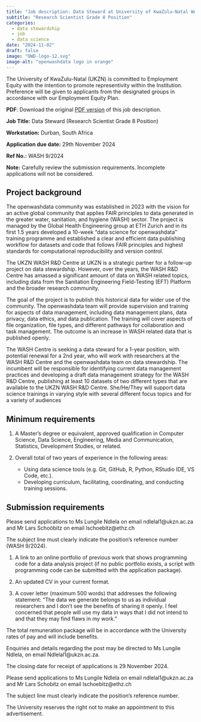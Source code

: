 ```yaml
---
title: "Job description: Data Steward at University of KwaZulu-Natal WASH R&D Center"
subtitle: "Research Scientist Grade 8 Position"
categories:
  - data stewardship
  - job
  - data science
date: "2024-11-02"
draft: false
image: "OWD-logo-12.svg"
image-alt: "openwashdata logo in orange"
---
```


The University of KwaZulu-Natal (UKZN) is committed to Employment Equity with the intention to
promote representivity within the Institution. Preference will be given to applicants from the
designated groups in accordance with our Employment Equity Plan.

**PDF**: Download the original [PDF version](https://github.com/openwashdata/website/raw/main/pages/blog/posts/2024-09-16-ukzn-data-steward/2024-09-16-ukzn-data-steward-job-description.pdf) of this job description. 

**Job Title:** Data Steward (Research Scientist Grade 8 Position)

**Workstation:** Durban, South Africa 

**Application due date:** 29th November 2024

**Ref No.:** WASH 9/2024

**Note:** Carefully review the submission requirements. Incomplete applications will not be considered.

## Project background

The openwashdata community was established in 2023 with the vision for an active global community
that applies FAIR principles to data generated in the greater water, sanitation, and hygiene (WASH)
sector. The project is managed by the Global Health Engineering group at ETH Zurich and in its first 1.5
years developed a 10-week "data science for openwashdata'' training programme and established a
clear and efficient data publishing workflow for datasets and code that follows FAIR principles and
highest standards for computational reproducibility and version control.

The UKZN WASH R&D Centre at UKZN is a strategic partner for a follow-up project on data stewardship.
However, over the years, the WASH R&D Centre has amassed a significant amount of data on WASH
related topics, including data from the Sanitation Engineering Field-Testing (EFT) Platform and the
broader research community.

The goal of the project is to publish this historical data for wider use of the community. The
openwashdata team will provide supervision and training for aspects of data management, including
data management plans, data privacy, data ethics, and data publication. The training will cover
aspects of file organization, file types, and different pathways for collaboration and task management.
The outcome is an increase in WASH related data that is published openly.

The WASH Centre is seeking a data steward for a 1-year position, with potential renewal for a 2nd year,
who will work with researchers at the WASH R&D Centre and the openwashdata team on data
stewardship. The incumbent will be responsible for identifying current data management practices and
developing a draft data management strategy for the WASH R&D Centre, publishing at least 10 datasets
of two different types that are available to the UKZN WASH R&D Centre. She/He/They will support data science trainings in varying style with several different focus topics and for a variety of audiences

## Minimum requirements

1. A Master’s degree or equivalent, approved qualification in Computer Science, Data Science,
Engineering, Media and Communication, Statistics, Development Studies, or related.

2. Overall total of two years of experience in the following areas:
    - Using data science tools (e.g. Git, GitHub, R, Python, RStudio IDE, VS Code, etc.).
    - Developing curriculum, facilitating, coordinating, and conducting training sessions.

## Submission requirements

Please send applications to Ms Lungile Ndlela on email ndlelal1@ukzn.ac.za and Mr Lars Schoöbitz on
email lschoebitz@ethz.ch

The subject line must clearly indicate the position’s reference number (WASH 9/2024).

1. A link to an online portfolio of previous work that shows programming code for a data analysis
project (if no public portfolio exists, a script with programming code can be submitted with the
application package).

2. An updated CV in your current format.

3. A cover letter (maximum 500 words) that addresses the following statement: “The data we
generate belongs to us as individual researchers and I don't see the benefits of sharing it openly.
I feel concerned that people will use my data in ways that I did not intend to and that they may
find flaws in my work.”

The total remuneration package will be in accordance with the University rates of pay and will include
benefits.

Enquiries and details regarding the post may be directed to Ms Lungile Ndlela, on email
Ndlelal1@ukzn.ac.za.

The closing date for receipt of applications is 29 November 2024.

Please send applications to Ms Lungile Ndlela on email ndlelal1@ukzn.ac.za and Mr Lars Schobitz on
email lschoebitz@ethz.ch

The subject line must clearly indicate the position’s reference number.

The University reserves the right not to make an appointment to this advertisement.

